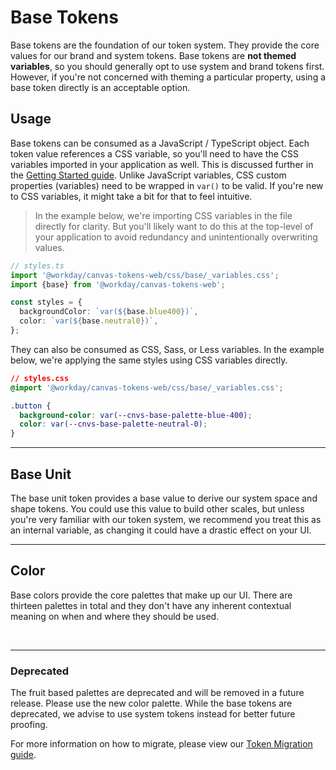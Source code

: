 

<Meta title="Docs/Base Tokens" />

<Unstyled>

# Base Tokens

Base tokens are the foundation of our token system. They provide the core values for our brand and
system tokens. Base tokens are **not themed variables**, so you should generally opt to use system
and brand tokens first. However, if you're not concerned with theming a particular property, using a
base token directly is an acceptable option.

## Usage

Base tokens can be consumed as a JavaScript / TypeScript object. Each token value references a CSS
variable, so you'll need to have the CSS variables imported in your application as well. This is
discussed further in the [Getting Started guide](/docs/docs-getting-started--docs). Unlike
JavaScript variables, CSS custom properties (variables) need to be wrapped in `var()` to be valid.
If you're new to CSS variables, it might take a bit for that to feel intuitive.

> In the example below, we're importing CSS variables in the file directly for clarity. But you'll
> likely want to do this at the top-level of your application to avoid redundancy and
> unintentionally overwriting values.

```ts
// styles.ts
import '@workday/canvas-tokens-web/css/base/_variables.css';
import {base} from '@workday/canvas-tokens-web';

const styles = {
  backgroundColor: `var(${base.blue400})`,
  color: `var(${base.neutral0})`,
};
```

They can also be consumed as CSS, Sass, or Less variables. In the example below, we're applying the
same styles using CSS variables directly.

```css
// styles.css
@import '@workday/canvas-tokens-web/css/base/_variables.css';

.button {
  background-color: var(--cnvs-base-palette-blue-400);
  color: var(--cnvs-base-palette-neutral-0);
}
```

---

## Base Unit

The base unit token provides a base value to derive our system space and shape tokens. You could use
this value to build other scales, but unless you're very familiar with our token system, we
recommend you treat this as an internal variable, as changing it could have a drastic effect on your
UI.

<BaseUnit />

---

## Color

Base colors provide the core palettes that make up our UI. There are thirteen palettes in total and
they don't have any inherent contextual meaning on when and where they should be used.

<br />
<ColorTokens />

---

### Deprecated

The fruit based palettes are deprecated and will be removed in a future release. Please use the new
color palette. While the base tokens are deprecated, we advise to use system tokens instead for
better future proofing.

<NavCard
  title="Deprecated Base Tokens"
  link="/?path=/docs/guides-upgrade-guides-v3-visual-changes-base-deprecated-palette--docs"
/>

For more information on how to migrate, please view our
[Token Migration guide](https://workday.github.io/canvas-tokens/?path=/docs/guides-upgrade-guides-v3-overview--docs).

</Unstyled>
